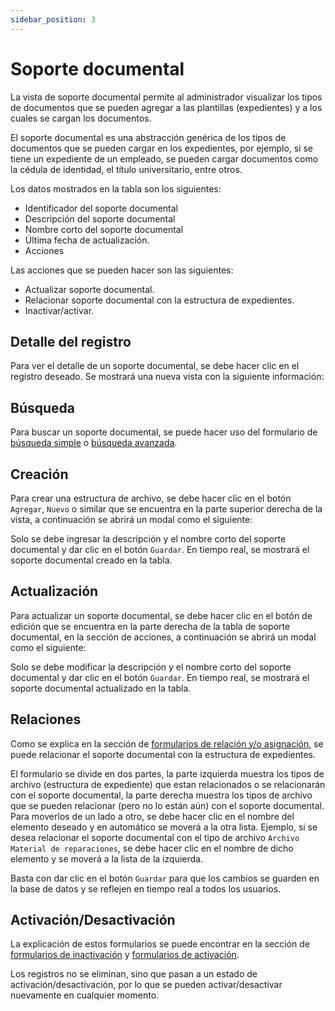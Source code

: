 ```yaml
---
sidebar_position: 3
---
```



# Soporte documental

La vista de soporte documental permite al administrador visualizar los tipos de documentos que se pueden agregar a las plantillas (expedientes) y a los cuales se cargan los documentos.

El soporte documental es una abstracción genérica de los tipos de documentos que se pueden cargar en los expedientes, por ejemplo, si se tiene un expediente de un empleado, se pueden cargar documentos como la cédula de identidad, el título universitario, entre otros.

<ImageDiv src="/img/work/opr/soporte-documental/table-soporte-documental.png" alt="Soporte documental" />

Los datos mostrados en la tabla son los siguientes:

* Identificador del soporte documental
* Descripción del soporte documental
* Nombre corto del soporte documental
* Última fecha de actualización.
* Acciones

Las acciones que se pueden hacer son las siguientes:

* Actualizar soporte documental.
* Relacionar soporte documental con la estructura de expedientes.
* Inactivar/activar.

## Detalle del registro

Para ver el detalle de un soporte documental, se debe hacer clic en el registro deseado. Se mostrará una nueva vista con la siguiente información:

<ImageDiv src="/img/work/opr/soporte-documental/show-soporte-documental.png" alt="Detalle del soporte documental" />

## Búsqueda

Para buscar un soporte documental, se puede hacer uso del formulario de [búsqueda simple](/docs/genericos/formularios#búsqueda-simple) o [búsqueda avanzada](/docs/genericos/formularios#búsqueda-avanzada).

## Creación

Para crear una estructura de archivo, se debe hacer clic en el botón `Agregar`, `Nuevo` o similar que se encuentra en la parte superior derecha de la vista, a continuación se abrirá un modal como el siguiente:

<ImageDiv src="/img/work/opr/soporte-documental/form-new-soporte-documental.png" alt="Nuevo soporte documental" />

Solo se debe ingresar la descripción y el nombre corto del soporte documental y dar clic en el botón `Guardar`. En tiempo real, se mostrará el soporte documental creado en la tabla.

## Actualización

Para actualizar un soporte documental, se debe hacer clic en el botón de edición que se encuentra en la parte derecha de la tabla de soporte documental, en la sección de acciones, a continuación se abrirá un modal como el siguiente:

<ImageDiv src="/img/work/opr/soporte-documental/form-edit-soporte-documental.png" alt="Editar soporte documental" />

Solo se debe modificar la descripción y el nombre corto del soporte documental y dar clic en el botón `Guardar`. En tiempo real, se mostrará el soporte documental actualizado en la tabla.

## Relaciones

Como se explica en la sección de [formularios de relación y/o asignación](/docs/genericos/formularios#formulario-de-relación-yo-asignación), se puede relacionar el soporte documental con la estructura de expedientes.

<ImageDiv src="/img/work/opr/soporte-documental/form-relation-soporte-documental.png" alt="Relación soporte documental" />

El formulario se divide en dos partes, la parte izquierda muestra los tipos de archivo (estructura de expediente) que estan relacionados o se relacionarán con el soporte documental, la parte derecha muestra los tipos de archivo que se pueden relacionar (pero no lo están aún) con el soporte documental. Para moverlos de un lado a otro, se debe hacer clic en el nombre del elemento deseado y en automático se moverá a la otra lista. Ejemplo, si se desea relacionar el soporte documental con el tipo de archivo `Archivo Material de reparaciones`, se debe hacer clic en el nombre de dicho elemento y se moverá a la lista de la izquierda.

Basta con dar clic en el botón `Guardar` para que los cambios se guarden en la base de datos y se reflejen en tiempo real a todos los usuarios.

## Activación/Desactivación

La explicación de estos formularios se puede encontrar en la sección de [formularios de inactivación](/docs/genericos/formularios#formulario-de-inactivación) y [formularios de activación](/docs/genericos/formularios#formulario-de-activación).

Los registros no se eliminan, sino que pasan a un estado de activación/desactivación, por lo que se pueden activar/desactivar nuevamente en cualquier momento.

